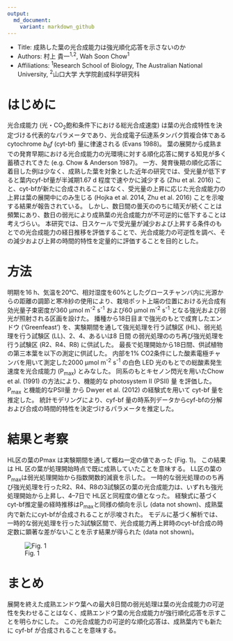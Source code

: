 ```yaml
---
output:
  md_document:
    variant: markdown_github
---
```


- Title: 成熟した葉の光合成能力は強光順化応答を示さないのか
- Authors: 村上 貴一^1,2^, Wah Soon Chow^1^
- Affiliations: ^1^Research School of Biology, The Australian National University, ^2^山口大学 大学院創成科学研究科

# はじめに

光合成能力 (光・CO~2~飽和条件下における総光合成速度) は葉の光合成特性を決定づける代表的なパラメータであり、光合成電子伝達系タンパク質複合体である cytochrome *b*~6~*f* (cyt-bf) 量に律速される (Evans 1988)。
葉の展開から成熟までの発育早期における光合成能力の光環境に対する順化応答に関する知見が多く蓄積されてきた (e.g. Chow & Anderson 1987)。
一方、発育後期の順化応答に着目した例は少なく、成熟した葉を対象とした近年の研究では、受光量が低下すると葉内cyf-bf量が半減期1.67 d 程度で速やかに減少する (Zhu et al. 2016) こと、cyt-bfが新たに合成されることはなく、受光量の上昇に応じた光合成能力の上昇は葉の展開中にのみ生じる (Hojka et al. 2014, Zhu et al. 2016) ことを示唆する結果が報告されている。
しかし、数日間の曇天ののちに晴天が続くことは頻繁にあり、数日の弱光により成熟葉の光合成能力が不可逆的に低下することは考えづらい。
本研究では、日スケールで受光量が減少および上昇する条件のもとでの光合成能力の経日推移を評価することで、光合成能力の可逆性を調べ、その減少および上昇の時間的特性を定量的に評価することを目的とした。

# 方法

明期を16 h、気温を20&deg;C、相対湿度を60%としたグロースチャンバ内に光源からの距離の調節と寒冷紗の使用により、栽培ポット上端の位置における光合成有効光量子束密度が360 µmol m^-2^ s^-1^ および60 µmol m^-2^ s^-1^ となる強光および弱光が照射される区画を設けた。
播種から18日目まで強光のもとで成育したエンドウ (‘Greenfeast’) を、実験期間を通して強光処理を行う試験区 (HL)、弱光処理を行う試験区 (LL)、2、4、あるいは8 日間 の弱光処理ののち再び強光処理を行う試験区 (R2、R4、R8) に供試した。
最長で処理開始から18日間、供試植物の第三本葉を以下の測定に供試した。
内部を1% CO2条件にした酸素電極チャンバを用いて測定した2000 µmol m^-2^ s^-1^ の白色 LED 光のもとでの総酸素発生速度を光合成能力 (P~max~) とみなした。
同系のもとキセノン閃光を用いたChow et al. (1991) の方法により、機能的な photosystem II (PSII) 量 を評価した。P~max~ と機能的なPSII量 から Dwyer et al. (2012) の経験式を用いて cyt-bf 量を推定した。
統計モデリングにより、cyf-bf 量の時系列データからcyf-bfの分解および合成の時間的特性を決定づけるパラメータを推定した。

# 結果と考察

HL区の葉のPmax は実験期間を通して概ね一定の値であった (Fig. 1)。
この結果は HL 区の葉が処理開始時点で既に成熟していたことを意味する。
LL区の葉のP~max~は弱光処理開始から指数関数的減衰を示した。
一時的な弱光処理ののち再び強光処理を行ったR2、R4、R8の3試験区の葉の光合成能力は、いずれも強光処理開始から上昇し、4--7日で HL区と同程度の値となった。
経験式に基づくcyt-bf推定量の経時推移はP~max~と同様の傾向を示し (data not shown)、成熟葉内で新たにcyt-bfが合成されることが示唆された。
モデルに基づく解析では、一時的な弱光処理を行った3試験区間で、光合成能力再上昇時のcyt-bf合成の時定数に顕著な差がないことを示す結果が得られた (data not shown)。

![Fig. 1](https://github.com/KeachMurakami/AgrMet2019/blob/master/abstract/fig_1.png)

# まとめ

展開を終えた成熟エンドウ葉への最大8日間の弱光処理は葉の光合成能力の可逆性を失わせることはなく、成熟エンドウ葉の光合成能力が強行順化応答を示すことを明らかにした。
この光合成能力の可逆的な順化応答は、成熟葉内でも新たに cyf-bf が合成されることを意味する。